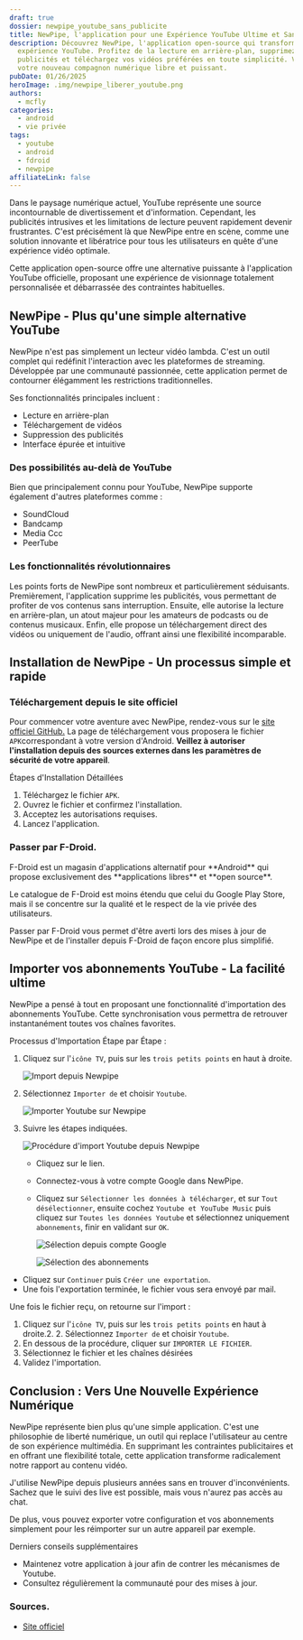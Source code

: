 ```yaml
---
draft: true
dossier: newpipe_youtube_sans_publicite
title: NewPipe, l'application pour une Expérience YouTube Ultime et Sans Publicités
description: Découvrez NewPipe, l'application open-source qui transforme votre
  expérience YouTube. Profitez de la lecture en arrière-plan, supprimez les
  publicités et téléchargez vos vidéos préférées en toute simplicité. Voici
  votre nouveau compagnon numérique libre et puissant.
pubDate: 01/26/2025
heroImage: .img/newpipe_liberer_youtube.png
authors:
  - mcfly
categories:
  - android
  - vie privée
tags:
  - youtube
  - android
  - fdroid
  - newpipe
affiliateLink: false
---
```


Dans le paysage numérique actuel, YouTube représente une source incontournable de divertissement et d'information. Cependant, les publicités intrusives et les limitations de lecture peuvent rapidement devenir frustrantes. C'est précisément là que NewPipe entre en scène, comme une solution innovante et libératrice pour tous les utilisateurs en quête d'une expérience vidéo optimale.

Cette application open-source offre une alternative puissante à l'application YouTube officielle, proposant une expérience de visionnage totalement personnalisée et débarrassée des contraintes habituelles.

## NewPipe - Plus qu'une simple alternative YouTube

NewPipe n'est pas simplement un lecteur vidéo lambda. C'est un outil complet qui redéfinit l'interaction avec les plateformes de streaming. Développée par une communauté passionnée, cette application permet de contourner élégamment les restrictions traditionnelles.

Ses fonctionnalités principales incluent :

* Lecture en arrière-plan
* Téléchargement de vidéos
* Suppression des publicités
* Interface épurée et intuitive

### Des possibilités au-delà de YouTube

Bien que principalement connu pour YouTube, NewPipe supporte également d'autres plateformes comme :

* SoundCloud
* Bandcamp
* Media Ccc
* PeerTube

### Les fonctionnalités révolutionnaires

Les points forts de NewPipe sont nombreux et particulièrement séduisants. Premièrement, l'application supprime les publicités, vous permettant de profiter de vos contenus sans interruption. Ensuite, elle autorise la lecture en arrière-plan, un atout majeur pour les amateurs de podcasts ou de contenus musicaux. Enfin, elle propose un téléchargement direct des vidéos ou uniquement de l'audio, offrant ainsi une flexibilité incomparable.

## Installation de NewPipe - Un processus simple et rapide

### Téléchargement depuis le site officiel

Pour commencer votre aventure avec NewPipe, rendez-vous sur le [site officiel GitHub.](https://newpipe.net/#download) La page de téléchargement vous proposera le fichier `APK`correspondant à votre version d'Android. **Veillez à autoriser l'installation depuis des sources externes dans les paramètres de sécurité de votre appareil**.

Étapes d'Installation Détaillées

1. Téléchargez le fichier `APK`.
2. Ouvrez le fichier et confirmez l'installation.
3. Acceptez les autorisations requises.
4. Lancez l'application.

### Passer par F-Droid.

<Alert type="info">F-Droid est un magasin d'applications alternatif pour \*\*Android\*\* qui propose exclusivement des \*\*applications libres\*\* et \*\*open source\*\*[](https://45secondes.fr/f-droid-lalternative-par-excellence-a-google-play-est-elle-sure/)[](https://goodtech.info/guide-fdroid-open-source-app-store/).</Alert> 

Le catalogue de F-Droid est moins étendu que celui du Google Play Store, mais il se concentre sur la qualité et le respect de la vie privée des utilisateurs.

Passer par F-Droid vous permet d'être averti lors des mises à jour de NewPipe et de l'installer depuis F-Droid de façon encore plus simplifié.

## Importer vos abonnements YouTube - La facilité ultime

NewPipe a pensé à tout en proposant une fonctionnalité d'importation des abonnements YouTube. Cette synchronisation vous permettra de retrouver instantanément toutes vos chaînes favorites.

Processus d'Importation Étape par Étape :

1. Cliquez sur l'`icône TV`, puis sur les `trois petits points` en haut à droite.

   ![Import depuis Newpipe](.img/import.jpg "Import depuis Newpipe")
2. Sélectionnez `Importer de` et choisir `Youtube`.

   ![Importer Youtube sur Newpipe](.img/import_youtube.jpg "Importer Youtube sur Newspipe")
3. Suivre les étapes indiquées.

   ![Procédure d'import Youtube depuis Newpipe](.img/newpipe_import.jpg "Procédure d'import Youtube depuis Newpipe")

   * Cliquez sur le lien.
   * Connectez-vous à votre compte Google dans NewPipe.
   * Cliquez sur `Sélectionner les données à télécharger`, et sur `Tout désélectionner`, ensuite cochez `Youtube et YouTube Music` puis cliquez sur `Toutes les données Youtube` et sélectionnez uniquement `abonnements`, finir en validant sur `OK`.

     ![Sélection depuis compte Google](.img/google_youtube.jpg "Sélection depuis compte Google")

     ![Sélection des abonnements](.img/google_youtube_abonnements.jpg "Sélection des abonnements")

* Cliquez sur `Continuer` puis `Créer une exportation`.
* Une fois l'exportation terminée, le fichier vous sera envoyé par mail.

Une fois le fichier reçu, on retourne sur l'import :

1. Cliquez sur l'`icône TV`, puis sur les `trois petits points` en haut à droite.2. 2. Sélectionnez `Importer de` et choisir `Youtube`.
2. En dessous de la procédure, cliquer sur `IMPORTER LE FICHIER`.
3. Sélectionnez le fichier et les chaînes désirées
4. Validez l'importation.

## Conclusion : Vers Une Nouvelle Expérience Numérique

NewPipe représente bien plus qu'une simple application. C'est une philosophie de liberté numérique, un outil qui replace l'utilisateur au centre de son expérience multimédia. En supprimant les contraintes publicitaires et en offrant une flexibilité totale, cette application transforme radicalement notre rapport au contenu vidéo.

J'utilise NewPipe depuis plusieurs années sans en trouver d'inconvénients. Sachez que le suivi des live est possible, mais vous n'aurez pas accès au chat.

De plus, vous pouvez exporter votre configuration et vos abonnements simplement pour les réimporter sur un autre appareil par exemple.

Derniers conseils supplémentaires

* Maintenez votre application à jour afin de contrer les mécanismes de Youtube.
* Consultez régulièrement la communauté pour des mises à jour.

### Sources.

* [Site officiel](https://newpipe.net/)
